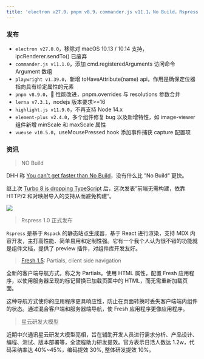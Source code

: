 ```yaml
---
title: 'electron v27.0，pnpm v8.9，commander.js v11.1，No Build，Rspress'
---
```


### 发布

- `electron v27.0.0`，移除对 macOS 10.13 / 10.14 支持，ipcRenderer.sendTo() 已废弃
- `commander.js v11.1.0`，添加 cmd.registeredArguments 访问命令 Argument 数组
- `playwright v1.39.0`，新增 toHaveAttribute(name) api，作用是确保定位器指向具有给定属性的元素
- `pnpm v8.9.0`，🚀 性能改进，pnpm.overrides 与 resolutions 参数合并
- `lerna v7.3.1`，nodejs 版本要求>=16
- `highlight.js v11.9.0`，不再支持 Node 14.x
- `element-plus v2.4.0`，多个组件修复 bug 以及新增特性，如 image-viewer 组件新增 minScale 和 maxScale 属性
- `vueuse v10.5.0`，useMousePressed hook 添加事件捕获 capture 配置项

### 资讯

> NO Build

DHH 称 [You can't get faster than No Build](https://world.hey.com/dhh/you-can-t-get-faster-than-no-build-7a44131c)，没有什么比 ”No Build“ 更快。

继上次 [Turbo 8 is dropping TypeScript](https://world.hey.com/dhh/turbo-8-is-dropping-typescript-70165c01) 后，这次发表”前端无需构建，依靠 HTTP/2 和对映射导入的支持从而避免构建“。

![](https://world.hey.com/dhh/7a44131c/representations/eyJfcmFpbHMiOnsibWVzc2FnZSI6IkJBaHNLd2V6Q3ZoUyIsImV4cCI6bnVsbCwicHVyIjoiYmxvYl9pZCJ9fQ==--4372628196553a29fb7e73f33076fec58373c39d/eyJfcmFpbHMiOnsibWVzc2FnZSI6IkJBaDdDam9MWm05eWJXRjBTU0lJYW5CbkJqb0dSVlE2RkhKbGMybDZaVjkwYjE5c2FXMXBkRnNIYVFLQUIya0NBQVU2REhGMVlXeHBkSGxwU3pvTGJHOWhaR1Z5ZXdZNkNYQmhaMlV3T2cxamIyRnNaWE5qWlZRPSIsImV4cCI6bnVsbCwicHVyIjoidmFyaWF0aW9uIn19--0b5e092e6240e14fab357b4c1013c9a0c881ff87/no-build-speed.jpg)

> Rspress 1.0 正式发布

`Rspress` 是基于 `Rspack` 的静态站点生成器，基于 React 进行渲染，支持 MDX 内容开发，主打高性能、简单易用和定制性强。它有一个我个人认为很不错的功能就是组件文档，提供了 preview 插件，对组件库开发友好。

> [Fresh 1.5](https://deno.com/blog/fresh-1.5): Partials, client side navigation

全新的客户端导航方式，称之为 Partials。使用 HTML 属性，配置 Fresh 应用程序，以使用服务器呈现的标记替换已加载页面中的 HTML，而无需重新加载页面。

这种导航方式使你的应用程序更具响应性，防止在页面转换时丢失客户端端内组件的状态。通过混合客户端和服务器端导航，使 Fresh 应用程序更像应用程序。

> 星云研发大模型

近期中兴通讯星云研发大模型亮相，旨在辅助开发人员进行需求分析、产品设计、编程、测试、版本部署等，全流程助力研发提效。官方表示日活人数达 1.2w，代码采纳率达 40%~45%，编码提效 30%, 整体研发提效 10%。
